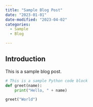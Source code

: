 ```yaml
---
title: "Sample Blog Post"
date: "2023-01-01"
date-modified: "2023-04-02"
categories: 
  - Sample
  - Blog

---
```


## Introduction

This is a sample blog post.
```python
# This is a sample Python code block
def greet(name):
    print("Hello, " + name)

greet("World")
```

